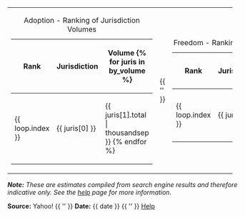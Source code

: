 ﻿{|
| STYLE="vertical-align: top"|
{| class="wikitable" style="text-align:center" border="1"
|+  Adoption - Ranking of Jurisdiction Volumes
! Rank
! Jurisdiction
! Volume
{% for juris in by_volume %}
|-
| {{ loop.index }} || {{ juris[0] }} || {{ juris[1].total | thousandsep }}
{% endfor %}
|}
| {{ '{{pad | 2em}}' }}
| STYLE="vertical-align: top"|
{| class="wikitable" style="text-align:center" border="1"
|+ Freedom - Ranking of Jurisdiction Freedom Scores
! Rank
! Jurisdiction
! Freedom
{% for juris in by_freedom %}
|-
| {{ loop.index }} || {{ juris[0] }} || {{ juris[1].freedom_score | round(2) }}
{% endfor %}
|}
|}

<div style="width:520px">
'''''Note:''' These are estimates compiled from search engine results and therefore indicative only. See the [[help]] page for more information.''
</div>

'''Source:''' Yahoo!  {{ '{{pad|3em}}' }}  '''Date:''' {{ date }} {{ '{{pad|3em}}' }}  [[Help]]
